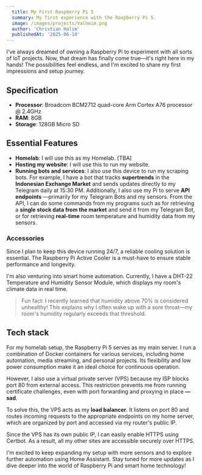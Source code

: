 ```yaml
---
  title: My First Raspberry Pi 5
  summary: My first experience with the Raspberry Pi 5.
  image: /images/projects/Valheim.png
  author: 'Christian Halim'
  publishedAt: '2025-06-10'
---
```


I've always dreamed of owning a Raspberry Pi to experiment with all sorts of IoT projects. Now, that dream has finally come true—it's right here in my hands! The possibilities feel endless, and I'm excited to share my first impressions and setup journey.

## Specification

- **Processor**: Broadcom BCM2712 quad-core Arm Cortex A76 processor @ 2.4GHz
- **RAM**: 8GB
- **Storage**: 128GB Micro SD

## Essential Features

- **Homelab**: I will use this as my Homelab. [TBA]
- **Hosting my website**: I will use this to run my website.
- **Running bots and services**: I also use this device to run my scraping bots. For example, I have a bot that tracks **supertrends** in the **Indonesian Exchange Market** and sends updates directly to my Telegram daily at 15:30 PM.
  <ImageWithLabel
      src="/images/posts/introduction-to-yomitan/yomitan-in-action.jpg"
      width="400"
      height="200"
      alt="Yomitan in Action"
      label="Telegram Bot."
  />
  Additionally, I also use my Pi to serve **API endpoints** —primarily for my Telegram Bots and my sensors. From the API, I can do some commands from my programs such as for retrieving a **single stock data from the market** and send it from my Telegram Bot,
  or for retrieving **real-time** room temperature and humidity data from my sensors.

### Accessories

Since I plan to keep this device running 24/7, a reliable cooling solution is essential. The Raspberry Pi Active Cooler is a must-have to ensure stable performance and longevity.

<ImageWithLabel
    src="/images/posts/introduction-to-yomitan/yomitan-in-action.jpg"
    width="400"
    height="200"
    alt="Yomitan in Action"
    label="My RPI 5."
/>

I'm also venturing into smart home automation. Currently, I have a DHT-22 Temperature and Humidity Sensor Module, which displays my room's climate data in real time.
>Fun fact: I recently learned that humidity above 70% is considered unhealthy! This explains why I often wake up with a sore throat—my room's humidity regularly exceeds that threshold. <ImageOnly src="/images/posts/introduction-to-yomitan/yomitan-icon128.png" width="20" height="20" alt="Yomitan Icon" rounded="none" />


## Tech stack

For my homelab setup, the Raspberry Pi 5 serves as my main server. I run a combination of Docker containers for various services, including home automation, media streaming, and personal projects. Its flexibility and low power consumption make it an ideal choice for continuous operation.

However, I also use a virtual private server (VPS) because my ISP blocks port 80 from external access. This restriction prevents me from running certificate challenges, even with port forwarding and proxying in place **—sad**.

<ImageWithLabel
    src="/images/posts/introduction-to-yomitan/yomitan-in-action.jpg"
    width="400"
    height="200"
    alt="Yomitan in Action"
    label="Behold, the truth."
/>

To solve this, the VPS acts as my **load balancer**. It listens on port 80 and routes incoming requests to the appropriate endpoints on my home server, which are organized by port and accessed via my router's public IP.

Since the VPS has its own public IP, I can easily enable HTTPS using Certbot. As a result, all my other sites are accessible securely over HTTPS.

I'm excited to keep expanding my setup with more sensors and to explore further automation using Home Assistant. Stay tuned for more updates as I dive deeper into the world of Raspberry Pi and smart home technology!

<GiscusMdx locale="en" slug="projects/my-first-rpi5" />